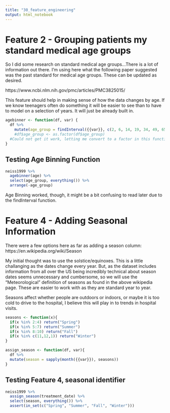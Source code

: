 ```yaml
---
title: "30_feature_engineering"
output: html_notebook
---
```


# Feature 2 - Grouping patients my standard medical age groups

So I did some research on standard medical age groups...There is a lot of information out there. I'm using here what the following paper suggested was the past standard for medical age groups. These can be updated as desired.

https://www.ncbi.nlm.nih.gov/pmc/articles/PMC3825015/

This feature should help in making sense of how the data changes by age. If we know teenagers often do something it will be easier to see than to have to model on a selection of years. It will just be already built in.

```r
agebinner <- function(df, var) {
  df %>%
    mutate(age_group = findInterval({{var}}, c(2, 6, 14, 19, 34, 49, 65, 79, 99, 120, 201, 223), rightmost.closed = TRUE))
    #df$age_group <- as.factor(df$age_group) 
  #Could not get it work, letting me convert to a factor in this function...The select below kept failing
}
```

## Testing Age Binning Function
```r
neiss1999 %>% 
  agebinner(age) %>% 
  select(age_group, everything()) %>% 
  arrange(-age_group)
```
Age Binning worked, though, it might be a bit confusing to read later due to the findInterval function.




# Feature 4 - Adding Seasonal Information

There were a few options here as far as adding a season column:
https://en.wikipedia.org/wiki/Season

My initial thought was to use the solstice/equinoxes. This is a little challanging as the dates change every year. But, as the dataset includes information from all over the US being incredibly technical about season dates seems unnecessary and cumbersome, so we will use the "Meteorological" definition of seasons as found in the above wikipedia page. These are easier to work with as they are standard year to year.


Seasons affect whether people are outdoors or indoors, or maybe it is too cold to drive to the hospital, I believe this will play in to trends in hospital visits.

```r
seasons <- function(x){
  if(x %in% 2:4) return("Spring")
  if(x %in% 5:7) return("Summer")
  if(x %in% 8:10) return("Fall")
  if(x %in% c(11,12,1)) return("Winter")
}

assign_season <- function(df, var){
  df %>% 
  mutate(season = sapply(month({{var}}), seasons))
}
```

## Testing Feature 4, seasonal identifier
```r
neiss1999 %>% 
  assign_season(treatment_date) %>% 
  select(season, everything()) %>% 
  assert(in_set(c("Spring", "Summer", "Fall", "Winter")))
```


